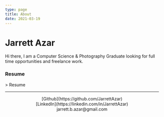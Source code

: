 ```yaml
---
type: page
title: About
date: 2021-03-19
---
```


# Jarrett Azar

<div class="test">
  Hi there, I am a Computer Science & Photography Graduate looking for full time opportunities and freelance work.
  
  <h3>Resume</h3>
</div>
 > Resume


---

<div>
  <center>
  [Github](https://github.com/JarrettAzar)
  <br />
  [LinkedIn](https://linkedin.com/in/JarrettAzar)
  <br />
  jarrett.b.azar@gmail.com
  </center>
</div>

